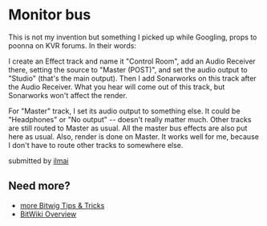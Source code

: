 # Monitor bus

This is not my invention but something I picked up while Googling, props to poonna on KVR forums. In their words:

I create an Effect track and name it "Control Room", add an Audio Receiver there, setting the source to "Master (POST)", and set the audio output to "Studio" (that's the main output). Then I add Sonarworks on this track after the Audio Receiver. What you hear will come out of this track, but Sonarworks won't affect the render.

For "Master" track, I set its audio output to something else. It could be "Headphones" or "No output" -- doesn't really matter much. Other tracks are still routed to Master as usual. All the master bus effects are also put here as usual. Also, render is done on Master. It works well for me, because I don't have to route other tracks to somewhere else.

submitted by [ilmai](https://discordapp.com/channels/121395249003233280/649293987848519691/715090034465701970)

## Need more?
* [more Bitwig Tips & Tricks](/wiki/tips-tricks)
* [BitWiki Overview](/wiki/)
